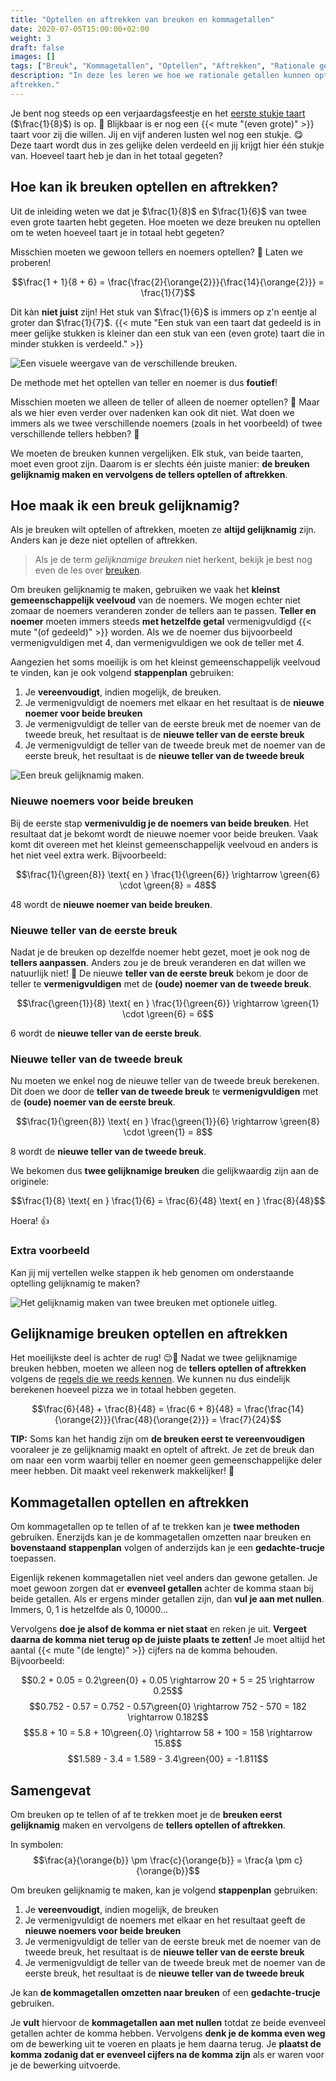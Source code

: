 ```yaml
---
title: "Optellen en aftrekken van breuken en kommagetallen"
date: 2020-07-05T15:00:00+02:00
weight: 3
draft: false
images: []
tags: ["Breuk", "Kommagetallen", "Optellen", "Aftrekken", "Rationale getallen", "Bewerkingen"]
description: "In deze les leren we hoe we rationale getallen kunnen optellen en
aftrekken."
---
```

Je bent nog steeds op een verjaardagsfeestje en het [eerste stukje taart](../breuken/) ($\frac{1}{8}$) is op. 🍰 Blijkbaar is er nog een {{< mute "(even grote)" >}} taart voor zij die willen. Jij en vijf anderen lusten wel nog een stukje. 😋 Deze taart wordt dus in zes gelijke delen verdeeld en jij krijgt hier één stukje van. Hoeveel taart heb je dan in het totaal gegeten? 

## Hoe kan ik breuken optellen en aftrekken?
Uit de inleiding weten we dat je $\frac{1}{8}$ en $\frac{1}{6}$ van twee even grote taarten hebt gegeten. Hoe moeten we deze breuken nu optellen om te weten hoeveel taart je in totaal hebt gegeten?

Misschien moeten we gewoon tellers en noemers optellen? 🧐 Laten we proberen!

$$\frac{1 + 1}{8 + 6} = \frac{\frac{2}{\orange{2}}}{\frac{14}{\orange{2}}} = \frac{1}{7}$$ 

Dit kàn **niet juist** zijn! Het stuk van $\frac{1}{6}$ is immers op z'n eentje al groter dan $\frac{1}{7}$. {{< mute "Een stuk van een taart dat gedeeld is in meer gelijke stukken is kleiner dan een stuk van een (even grote) taart die in minder stukken is verdeeld." >}} 

![Een visuele weergave van de verschillende breuken.](img/teller_noemer_optellen.png)

De methode met het optellen van teller en noemer is dus **foutief**!

Misschien moeten we alleen de teller of alleen de noemer optellen? 🤨 Maar als we hier even verder over nadenken kan ook dit niet. Wat doen we immers als we twee verschillende noemers (zoals in het voorbeeld) of twee verschillende tellers hebben? 🤔

We moeten de breuken kunnen vergelijken. Elk stuk, van beide taarten, moet even groot zijn. Daarom is er slechts één juiste manier: **de breuken gelijknamig maken en vervolgens de tellers optellen of aftrekken**.

## Hoe maak ik een breuk gelijknamig?
Als je breuken wilt optellen of aftrekken, moeten ze **altijd gelijknamig** zijn. Anders kan je deze niet optellen of aftrekken.

> Als je de term *gelijknamige breuken* niet herkent, bekijk je best nog even de les over [breuken](../breuken/).

Om breuken gelijknamig te maken, gebruiken we vaak het **kleinst gemeenschappelijk veelvoud** van de noemers. We mogen echter niet zomaar de noemers veranderen zonder de tellers aan te passen. **Teller en noemer** moeten immers steeds **met hetzelfde getal** vermenigvuldigd {{< mute "(of gedeeld)" >}} worden. Als we de noemer dus bijvoorbeeld vermenigvuldigen met $4$, dan vermenigvuldigen we ook de teller met $4$.

Aangezien het soms moeilijk is om het kleinst gemeenschappelijk veelvoud te vinden, kan je ook volgend **stappenplan** gebruiken:
1. Je **vereenvoudigt**, indien mogelijk, de breuken.
2. Je vermenigvuldigt de noemers met elkaar en het resultaat is de **nieuwe noemer voor beide breuken**
3. Je vermenigvuldigt de teller van de eerste breuk met de noemer van de tweede breuk, het resultaat is de **nieuwe teller van de eerste breuk**
4. Je vermenigvuldigt de teller van de tweede breuk met de noemer van de eerste breuk, het resultaat is de **nieuwe teller van de tweede breuk**

![Een breuk gelijknamig maken.](img/gelijknamig.png)

### Nieuwe noemers voor beide breuken
Bij de eerste stap **vermenivuldig je de noemers van beide breuken**. Het resultaat dat je bekomt wordt de nieuwe noemer voor beide breuken. Vaak komt dit overeen met het kleinst gemeenschappelijk veelvoud en anders is het niet veel extra werk. Bijvoorbeeld:

$$\frac{1}{\green{8}} \text{ en } \frac{1}{\green{6}} \rightarrow \green{6} \cdot \green{8} = 48$$ 

$48$ wordt de **nieuwe noemer van beide breuken**.

### Nieuwe teller van de eerste breuk
Nadat je de breuken op dezelfde noemer hebt gezet, moet je ook nog de **tellers aanpassen**. Anders zou je de breuk veranderen en dat willen we natuurlijk niet! 🙅 De nieuwe **teller van de eerste breuk** bekom je door de teller te **vermenigvuldigen** met de **(oude) noemer van de tweede breuk**.

$$\frac{\green{1}}{8} \text{ en } \frac{1}{\green{6}} \rightarrow \green{1} \cdot \green{6} = 6$$

$6$ wordt de **nieuwe teller van de eerste breuk**.

### Nieuwe teller van de tweede breuk
Nu moeten we enkel nog de nieuwe teller van de tweede breuk berekenen. Dit doen we door de **teller van de tweede breuk** te **vermenigvuldigen** met de **(oude) noemer van de eerste breuk**.

$$\frac{1}{\green{8}} \text{ en } \frac{\green{1}}{6} \rightarrow \green{8} \cdot \green{1} = 8$$

$8$ wordt de **nieuwe teller van de tweede breuk**. 

We bekomen dus **twee gelijknamige breuken** die gelijkwaardig zijn aan de originele: 

$$\frac{1}{8} \text{ en } \frac{1}{6} = \frac{6}{48} \text{ en } \frac{8}{48}$$

Hoera! 👍

### Extra voorbeeld
Kan jij mij vertellen welke stappen ik heb genomen om onderstaande optelling gelijknamig te maken?

![Het gelijknamig maken van twee breuken met optionele uitleg.](img/extra_voorbeeld.png)

## Gelijknamige breuken optellen en aftrekken
Het moeilijkste deel is achter de rug! 😌🎉 Nadat we twee gelijknamige breuken hebben, moeten we alleen nog de **tellers optellen of aftrekken** volgens de [regels die we reeds kennen](../rekenen_gehele_getallen). We kunnen nu dus eindelijk berekenen hoeveel pizza we in totaal hebben gegeten.

$$\frac{6}{48} + \frac{8}{48} = \frac{6 + 8}{48} = \frac{\frac{14}{\orange{2}}}{\frac{48}{\orange{2}}} = \frac{7}{24}$$ 

**TIP:** Soms kan het handig zijn om **de breuken eerst te vereenvoudigen** vooraleer je ze gelijknamig maakt en optelt of aftrekt. Je zet de breuk dan om naar een vorm waarbij teller en noemer geen gemeenschappelijke deler meer hebben. Dit maakt veel rekenwerk makkelijker! 💪

## Kommagetallen optellen en aftrekken
Om kommagetallen op te tellen of af te trekken kan je **twee methoden** gebruiken. Enerzijds kan je de kommagetallen omzetten naar breuken en **bovenstaand stappenplan** volgen of anderzijds kan je een **gedachte-trucje** toepassen.

Eigenlijk rekenen kommagetallen niet veel anders dan gewone getallen. Je moet gewoon zorgen dat er **evenveel getallen** achter de komma staan bij beide getallen. Als er ergens minder getallen zijn, dan **vul je aan met nullen**. Immers, $0{,}1$ is hetzelfde als $0{,}10000...$ 

Vervolgens **doe je alsof de komma er niet staat** en reken je uit. **Vergeet daarna de komma niet terug op de juiste plaats te zetten!** Je moet altijd het aantal {{< mute "(de lengte)" >}} cijfers na de komma behouden. Bijvoorbeeld:

$$0.2 + 0.05 = 0.2\green{0} + 0.05 \rightarrow 20 + 5 = 25 \rightarrow 0.25$$
$$0.752 - 0.57 = 0.752 - 0.57\green{0} \rightarrow 752 - 570 = 182 \rightarrow 0.182$$
$$5.8 + 10 = 5.8 + 10\green{.0} \rightarrow 58 + 100 = 158 \rightarrow 15.8$$
$$1.589 - 3.4 = 1.589 - 3.4\green{00} = -1.811$$
 

## Samengevat
<Attention title="Breuken optellen en aftrekken">

Om breuken op te tellen of af te trekken moet je de **breuken eerst gelijknamig** maken en vervolgens de **tellers optellen of aftrekken**.

In symbolen:
$$\frac{a}{\orange{b}} \pm \frac{c}{\orange{b}} = \frac{a \pm c}{\orange{b}}$$
</Attention>
<Attention title="Breuken gelijknamig maken">

Om breuken gelijknamig te maken, kan je volgend **stappenplan** gebruiken:
1. Je **vereenvoudigt**, indien mogelijk, de breuken
2. Je vermenigvuldigt de noemers met elkaar en het resultaat geeft de **nieuwe noemers voor beide breuken**
3. Je vermenigvuldigt de teller van de eerste breuk met de noemer van de tweede breuk, het resultaat is de **nieuwe teller van de eerste breuk**
4. Je vermenigvuldigt de teller van de tweede breuk met de noemer van de eerste breuk, het resultaat is de **nieuwe teller van de tweede breuk**
</Attention>
<Attention title="Kommagetallen optellen en aftrekken">

Je kan **de kommagetallen omzetten naar breuken** of een **gedachte-trucje** gebruiken. 

Je **vult** hiervoor de **kommagetallen aan met nullen** totdat ze beide evenveel getallen achter de komma hebben. Vervolgens **denk je de komma even weg** om de bewerking uit te voeren en plaats je hem daarna terug. Je **plaatst de komma zodanig dat er evenveel cijfers na de komma zijn** als er waren voor je de bewerking uitvoerde.
</Attention>